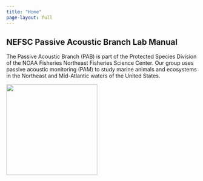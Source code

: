 ```yaml
---
title: "Home"
page-layout: full
---
```


## NEFSC Passive Acoustic Branch Lab Manual

The Passive Acoustic Branch (PAB) is part of the Protected Species Division of the NOAA Fisheries Northeast Fisheries Science Center. Our group uses passive acoustic monitoring (PAM) to study marine animals and ecosystems in the Northeast and Mid-Atlantic waters of the United States.

![](content/images/PAB_LOGO_FINAL_DARKBLUE.PNG){width="240"}
